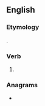 ==English==

===Etymology===
{{suffix|blow|est|lang=en}}.

===Verb===
{{head|en|verb form}}

# {{en-archaic second-person singular of|blow|lang=en}}

===Anagrams===
* {{anagrams|en|a=belostw|bowtels}}